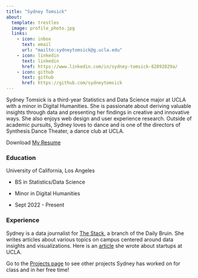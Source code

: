 ```yaml
---
title: "Sydney Tomsick"
about:
  template: trestles
  image: profile_photo.jpg
  links:
    - icon: inbox
      text: email 
      url: "mailto:sydneytomsick@g.ucla.edu"
    - icon: linkedin
      text: linkedin
      href: https://www.linkedin.com/in/sydney-tomsick-82892829a/
    - icon: github
      text: github
      href: https://github.com/sydneytomsick
---
```


Sydney Tomsick is a third-year Statistics and Data Science major at UCLA with a minor in Digital Humanities. She is passionate about deriving valuable insights through data and presenting her findings in creative and innovative ways. She also enjoys web design and user experience research. Outside of academic pursuits, Sydney loves to dance and is one of the directors of Synthesis Dance Theater, a dance club at UCLA.

Download [My Resume](Resume_Jan25.pdf)

### Education

University of California, Los Angeles

-   BS in Statistics/Data Science

-   Minor in Digital Humanities

-   Sept 2022 - Present

### Experience 

Sydney is a data journalist for [The Stack](https://stack.dailybruin.com/), a branch of the Daily Bruin. She writes articles about various topics on campus centered around data insights and visualizations. Here is an [article](https://stack.dailybruin.com/2024/01/20/startups-ucla/) she wrote about startups at UCLA.

Go to the [Projects page](projects.qmd) to see other projects Sydney has worked on for class and in her free time!				

			

		

	
